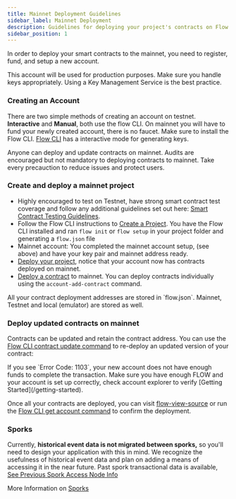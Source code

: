 ```yaml
---
title: Mainnet Deployment Guidelines
sidebar_label: Mainnet Deployment
description: Guidelines for deploying your project's contracts on Flow Mainnet
sidebar_position: 1
---
```


In order to deploy your smart contracts to the mainnet, you need to register, fund, and setup a new account.

<Callout type="info">
This account will be used for production purposes. Make sure you handle keys appropriately. Using a Key Management Service is the best practice. 
</Callout>

### Creating an Account

There are two simple methods of creating an account on testnet. **Interactive** and **Manual**, both use the flow CLI. On mainnet you will have to fund your newly created account, there is no faucet.
Make sure to install the Flow CLI. [Flow CLI](../../tools/toolchains/flow-cli/accounts/create-accounts) has a interactive mode for generating keys.

<Callout type="success">
Anyone can deploy and update contracts on mainnet. Audits are encouraged but not mandatory to deploying contracts to mainnet. Take every precauction to reduce issues and protect users. 
</Callout>

### Create and deploy a mainnet project

- Highly encouraged to test on Testnet, have strong smart contract test coverage and follow any additional guidelines set out here: [Smart Contract Testing Guidelines](./contract-testing). 
- Follow the Flow CLI instructions to [Create a Project](../../tools/toolchains/flow-cli). You have the Flow CLI installed and ran `flow init` or `flow setup` in your project folder and generating a `flow.json` file
- Mainnet account: You completed the mainnet account setup, (see above) and have your key pair and mainnet address ready.
- [Deploy your project](../../tools/toolchains/flow-cli/deployment/deploy-project-contracts.md), notice that your account now has contracts deployed on mainnet.
- [Deploy a contract](../../tools/toolchains/flow-cli/accounts/account-add-contract.md) to mainnet. You can deploy contracts individually using the `account-add-contract` command.

<Callout type="info">
All your contract deployment addresses are stored in `flow.json`. Mainnet, Testnet and local (emulator) are stored as well.
</Callout>

### Deploy updated contracts on mainnet

Contracts can be updated and retain the contract address. You can use the [Flow CLI contract update command](../../tools/toolchains/flow-cli/accounts/account-update-contract.md) to re-deploy an updated version of your contract:

<Callout type="warning">
If you see `Error Code: 1103`, your new account does not have enough funds to complete the transaction. Make sure you have enough FLOW and your account is set up correctly, check account explorer to verify [Getting Started](/getting-started).
</Callout>

Once all your contracts are deployed, you can visit [flow-view-source](https://flow-view-source.com/) or run the [Flow CLI get account command](../../tools/toolchains/flow-cli/accounts/get-accounts.md) to confirm the deployment.

### Sporks

Currently, **historical event data is not migrated between sporks,** so you'll need to design your application with this in mind. We recognize the usefulness of historical event data and plan on adding a means of accessing it in the near future. Past spork transactional data is available, [See Previous Spork Access Node Info](../../concepts/nodes/node-operation/past-sporks)

More Information on [Sporks](../../concepts/nodes/node-operation/spork)